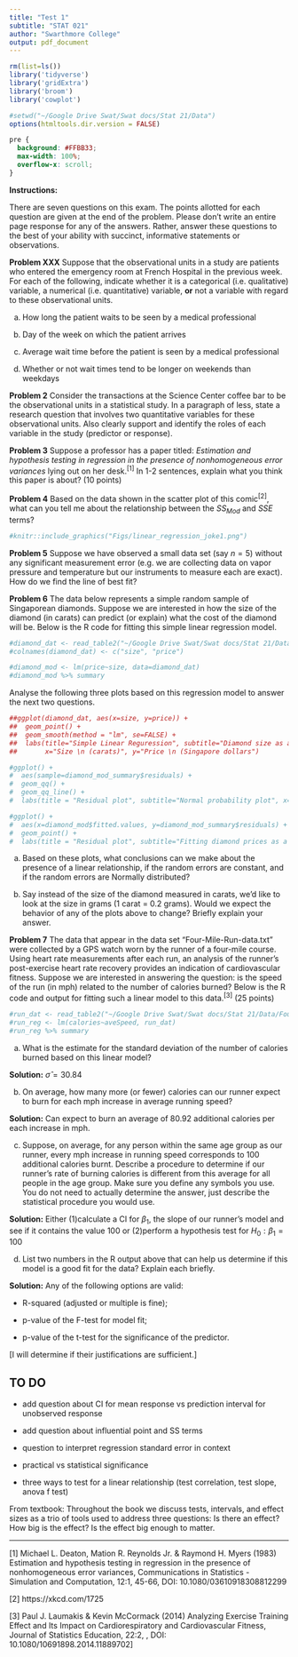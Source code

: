 ```yaml
---
title: "Test 1"
subtitle: "STAT 021"
author: "Swarthmore College"
output: pdf_document 
---
```


```r
rm(list=ls())
library('tidyverse')
library('gridExtra')
library('broom')
library('cowplot')

#setwd("~/Google Drive Swat/Swat docs/Stat 21/Data")
options(htmltools.dir.version = FALSE)
```

```css
pre {
  background: #FFBB33;
  max-width: 100%;
  overflow-x: scroll;
}
```


\begin{flushright}Name: $\underline{\hspace{5cm}}$ \end{flushright}


\begin{flushright}SwatID: $\underline{\hspace{5cm}}$ \end{flushright}



**Instructions:** 

There are seven questions on this exam. The points allotted for each question are given at the end of the problem. Please don't write an entire page response for any of the answers. Rather, answer these questions to the best of your ability with succinct, informative statements or observations. 




**Problem XXX** Suppose that the observational units in a study are patients who entered the emergency room at French Hospital in the previous week.  For each of the following, indicate whether it is a categorical (i.e. qualitative) variable, a numerical (i.e. quantitative) variable, **or** not a variable with regard to these observational units.  


a) How long the patient waits to be seen by a medical professional 
\vspace{1in}

b) Day of the week on which the patient arrives 
\vspace{1in}

c) Average wait time before the patient is seen by a medical professional 
\vspace{1in}

d) Whether or not wait times tend to be longer on weekends than weekdays 
\vspace{1in}
 

**Problem 2** Consider the transactions at the Science Center coffee bar to be the observational units in a statistical study. In a paragraph of less, state a research question that involves two quantitative variables for these observational units. Also clearly support and identify the roles of each variable in the study (predictor or response).
\newpage


**Problem 3** Suppose a professor has a paper titled: *Estimation and hypothesis testing in regression in the presence of nonhomogeneous error variances* lying out on her desk.<sup>[1]</sup> In 1-2 sentences, explain what you think this paper is about? (10 points)
\vspace{3in}


**Problem 4** Based on the data shown in the scatter plot of this comic<sup>[2]</sup>, what can you tell me about the relationship between the $SS_{Mod}$ and $SSE$ terms?
```r
#knitr::include_graphics("Figs/linear_regression_joke1.png")
```
\newpage

**Problem 5** Suppose we have observed a small data set (say $n=5$) without any significant measurement error (e.g. we are collecting data on vapor pressure and temperature but our instruments to measure each are exact). How do we find the line of best fit?  
\vspace{2in}


**Problem 6** The data below represents a simple random sample of Singaporean diamonds. Suppose we are interested in how the size of the diamond (in carats) can predict (or explain) what the cost of the diamond will be. Below is the R code for fitting this simple linear regression model.  
```r
#diamond_dat <- read_table2("~/Google Drive Swat/Swat docs/Stat 21/Data/diamond_dat.txt",skip=2, col_names = FALSE)
#colnames(diamond_dat) <- c("size", "price")
```

```r
#diamond_mod <- lm(price~size, data=diamond_dat)
#diamond_mod %>% summary
```

Analyse the following three plots based on this regression model to answer the next two questions. 


```r
##ggplot(diamond_dat, aes(x=size, y=price)) +
##  geom_point() + 
##  geom_smooth(method = "lm", se=FALSE) +
##  labs(title="Simple Linear Reguression", subtitle="Diamond size as a predictor of diamond price",
##       x="Size \n (carats)", y="Price \n (Singapore dollars") 

#ggplot() + 
#  aes(sample=diamond_mod_summary$residuals) + 
#  geom_qq() + 
#  geom_qq_line() +
#  labs(title = "Residual plot", subtitle="Normal probability plot", x="Theoretical", y="Residuals")

#ggplot() + 
#  aes(x=diamond_mod$fitted.values, y=diamond_mod_summary$residuals) +  
#  geom_point() + 
#  labs(title = "Residual plot", subtitle="Fitting diamond prices as a linear function of size", x="Predicted price", y="Residuals") 

```


a) Based on these plots, what conclusions can we make about the presence of a linear relationship, if the random errors are constant, and if the random errors are Normally distributed?
\vspace{2in}


b) Say instead of the size of the diamond measured in carats, we'd like to look at the size in grams (1 carat $=$ 0.2 grams). Would we expect the behavior of any of the plots above to change? Briefly explain your answer. 
\newpage

**Problem 7** The data that appear in the data set "Four-Mile-Run-data.txt" were collected by a GPS watch worn by the runner of a four-mile course. Using heart rate measurements after each run, an analysis of the runner's post-exercise heart rate recovery provides an indication of cardiovascular fitness. Suppose we are interested in answering the question: is the speed of the run (in mph) related to the number of calories burned? Below is the R code and output for fitting such a linear model to this data.<sup>[3]</sup> (25 points)

```r
#run_dat <- read_table2("~/Google Drive Swat/Swat docs/Stat 21/Data/Four-Mile-Run-data.txt")
#run_reg <- lm(calories~aveSpeed, run_dat) 
#run_reg %>% summary
```


a) What is the estimate for the standard deviation of the number of calories burned based on this linear model?

**Solution:** $\hat{\sigma}=30.84$
\vspace{2in}



b) On average, how many more (or fewer) calories can our runner expect to burn for each mph increase in average running speed? 

**Solution:** Can expect to burn an average of $80.92$ additional calories per each increase in mph. 
\vspace{2in}


c) Suppose, on average, for any person within the same age group as our runner, every mph increase in running speed corresponds to $100$ additional calories burnt. Describe a procedure to determine if our runner's rate of burning calories is different from this average for all people in the age group. Make sure you define any symbols you use. You do not need to actually determine the answer, just describe the statistical procedure you would use. 

**Solution:** Either (1)calculate a CI for $\beta_1$, the slope of our runner's model and see if it contains the value $100$ or (2)perform a hypothesis test for $H_0: \beta_1 = 100$ 
\vspace{2in}


d) List two numbers in the R output above that can help us determine if this model is a good fit for the data? Explain each briefly. 

**Solution:** Any of the following options are valid: 

  - R-squared (adjusted or multiple is fine); 

  - p-value of the F-test for model fit; 

  - p-value of the t-test for the significance of the predictor. 

[I will determine if their justifications are sufficient.]
\vspace{2in}



## TO DO

- add question about CI for mean response vs prediction interval for unobserved response 

- add question about influential point and SS terms 

- question to interpret regression standard error in context 

- practical vs statistical significance 

- three ways to test for a linear relationship (test correlation, test slope, anova f test)


From textbook: Throughout the book we discuss tests, intervals, and
effect sizes as a trio of tools used to address three questions: Is there an effect? How
big is the effect? Is the effect big enough to matter.


***

[1] Michael L. Deaton, Mation R. Reynolds Jr. & Raymond H. Myers (1983) Estimation and hypothesis testing in regression in the presence of nonhomogeneous error variances, Communications in Statistics - Simulation and Computation, 12:1, 45-66, DOI: 10.1080/03610918308812299 


[2] https://xkcd.com/1725


[3] Paul J. Laumakis & Kevin McCormack (2014) Analyzing Exercise Training Effect and Its Impact on Cardiorespiratory and Cardiovascular Fitness, Journal of Statistics
Education, 22:2, , DOI: 10.1080/10691898.2014.11889702]